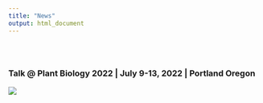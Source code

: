 ```yaml
---
title: "News"
output: html_document
---
```


<style type="text/css">
.title {
  display: none;
}

#getting-started img {
  margin-right: 10px;
}

</style>

<div class="row" style="padding-top: 30px;">
<div class="col-sm-6">


### Talk @ Plant Biology 2022 | July 9-13, 2022 | Portland Oregon
![](images/ASPB_2022_talk.png)
</a>
</div>
